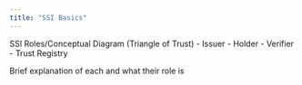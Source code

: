 ```yaml
---
title: "SSI Basics"
---
```


SSI Roles/Conceptual Diagram (Triangle of Trust)
- Issuer
- Holder
- Verifier
- Trust Registry

Brief explanation of each and what their role is

